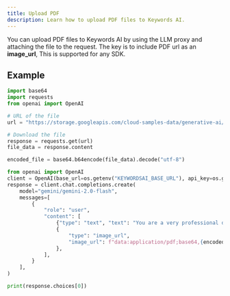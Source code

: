 ```yaml
---
title: Upload PDF
description: Learn how to upload PDF files to Keywords AI.
---
```


You can upload PDF files to Keywords AI by using the LLM proxy and attaching the file to the request. The key is to include PDF url as an **image_url**, This is supported for any SDK.

## Example

```python OpenAI SDK Python {6, 9-13, 23-26}
import base64
import requests
from openai import OpenAI

# URL of the file
url = "https://storage.googleapis.com/cloud-samples-data/generative-ai/pdf/2403.05530.pdf"

# Download the file
response = requests.get(url)
file_data = response.content

encoded_file = base64.b64encode(file_data).decode("utf-8")

from openai import OpenAI
client = OpenAI(base_url=os.getenv("KEYWORDSAI_BASE_URL"), api_key=os.getenv("KEYWORDSAI_API_KEY"))
response = client.chat.completions.create(
    model="gemini/gemini-2.0-flash",
    messages=[
        {
            "role": "user",
            "content": [
                {"type": "text", "text": "You are a very professional document summarization specialist. Please summarize the given document."},
                {
                    "type": "image_url",
                    "image_url": f"data:application/pdf;base64,{encoded_file}", # 👈 PDF
                },
            ],
        }
    ],
)

print(response.choices[0])
```

